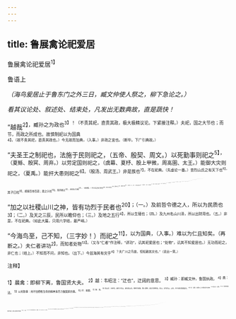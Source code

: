 ```yaml
---
---
---
```

title: 鲁展禽论祀爱居
---



鲁展禽论祀爱居<sup>1】


鲁语上

*（海鸟爰居止于鲁东门之外三日，臧文仲使人祭之，柳下急论之。）*

*看其议论处、叙述处、结束处，凡发出无数典故，直是蔬快！*

“越哉<sup>2】，臧孙之为政也<sup>3】！（不责其祀，直贵其政，极大极精议论。下紧接注释。）夫祀，国之大节也；而节，而政之所成也。故慎制祀以为国典<sup>4】。（故不贵其祀，直责其政也。）今无故而加典，（入事。）非政之宜也。（断毕。下广引典故。）

“夫圣王之制祀也，法施于民则祀之，（五帝、殷契、周文。）以死勤事则祀之<sup>5】，（夏鲧、殷冥、周弃。）以劳定国则祀之，（虞幕、夏杼、殷上甲微，周高圉、太王。）能御大灾则祀之，（夏禹。）能扞大患则祀之<sup>6】。（殷汤、周武王。）非是族也<sup>7】，不在祀典。（先虚论一番。）昔烈山氏之有天下也<sup>8】，其子曰柱<sup>9】，能殖百谷百蔬；夏之兴也<sup>10】，周弃继之<sup>11】，故祀以为稷<sup>17】。（故祀稷。）共工氏之伯九有也<sup>13】，其子曰后土<sup>14】，能平九土<sup>15】，故祀以为社<sup>16】。（故祀社。以上，社稷。）黄帝能成命百物<sup>17】，以明民共财，（黄帝。）颛顼能修之<sup>18】。（颛顼。）帝喾能序三辰以固民<sup>19】，（帝喾。）尧能单均刑法以仪民<sup>20】，（尧。）舜勤民事而野死<sup>20】，（舜。）鲧障鸿水而殛死<sup>2】，（鲧。）禹能以德修鲧之功，（禹。）契为司徒而民辑<sup>20】，（契。）冥勤其官而水死，（冥。）汤从宽治民而除其邪（汤。）稷勤百谷而山死<sup>2】（稷。）文王以文昭<sup>20】，（文王。）武王去民之秽<sup>2】。（武王。看他杂杂叙述，下却一笔结束之，便成极齐整。）故有虞氏禘黄帝而祖颛顼<sup>3】，郊尧而宗舜<sup>11】；夏后氏禘黄帝而祖颛顼，郊鲧而宗禹；商人禘舜而祖契，郊冥而宗汤；周人禘喾而郊稷，祖文王而宗武王；（以上，禘、郊、宗、祖，先总叙功德，后总出祀典。）幕<sup>2】，能帅颛顼者也，有虞氏报焉<sup>14】；（幕。）杼<sup>3】，能帅禹者也，夏后氏报焉；（杼。）上甲微能帅契者也<sup>6】，商人报焉；（上甲微。）高圉、太王能帅稷者也<sup>4】，周人报焉。（以上“报”，逐句出祀典，与上法变。）凡禘（一。）、郊（二。）、宗（三。），祖（四。）、报（五。），此五者国之典祀也。（典祀。以下，补叙社稷等祀，法又变。）

“加之以社稷山川之神，皆有功烈于民者也<sup>20】；（一。）及前哲令德之人，所以为民质也<sup>3】；（二。）及天之三辰，民所以瞻仰也；（三。）及地之五行<sup>4】，所以生殖也；（四。）及九州名山川泽，所以出财用也。（五。）非是，不在祀典。（如此大篇，只用六字结，最严峭。）

“今海鸟至，己不知，（三字妙！）而祀之<sup>11】，以为国典，（入事。）难以为仁且知矣。（再断之。）夫仁者讲功<sup>2】，而知者处物<sup>13】。（又与“仁者”作注释，“讲功”，讥其祀爱居也；“处物”，讥其不知爰居也。）无功而祀之，非仁也；（结上。）不知而不问，非知也。（出下。）今兹海其有灾乎<sup>4】？夫广川之鸟兽，恒知避其灾也。”（说出一笑。）

<sup>注释】

<sup>1】晨禽：即柳下离，鲁国贤大夫。
<sup>2】越：韦昭注：“迂也”，迂阔的意思。
<sup>3】臧孙：即臧文仲，鲁国执政。
<sup>4】典：法。
<sup>5】以死勤事：用不怕牺牲生命的精神来尽力做国家的事。
<sup>6】扦：抵御。
<sup>7】族：类。
<sup>8】烈山氏：炎帝号。因生于烈山，故叫烈山氏。相传作来耜，教人耕种，故又号神农氏。烈山，亦作厉山，山名，在今湖北省随县北。
<sup>9】柱：后稷。自夏以上已把柱祀为谷神。
<sup>10】夏之兴：指禹。
<sup>11】弃：周部族的始祖，继柱为后稷，自商以来把弃祀为谷神。
<sup>12】稷：谷神。
<sup>13】共工氏；传说中的部族首领。伯：通“霸”。九有：九域，即九州。有，通“域”。
<sup>14】后土：即共工之子句龙，曾佐黄帝为土官，故叫后土。后祀为后土之神。
<sup>15】九土：即九州之土。
<sup>16】社：后土之神，即土地神。
<sup>17】黄帝：传说为中原各族的祖先。少典之子，姓公孙，因居轩辕之丘；故号轩辕氏。又居姬水，因改姓姬，国于有熊，故又称有熊氏。他曾打败炎帝和蚩尤，被诸侯尊为天子。传说他有很多发明，如蚕桑、医药、舟车、文字、言室等。命：名。
<sup>18】颛顼（zhuānxū专虚）：传说中五帝之一，黄帝的孙子，号高阳氏。
<sup>19】帝喾（kù酷）：相传为黄帝的曾孙，尧的父亲，号高辛氏，对天文历法有贡献。三辰：指日、月、星。固：安。此句意为帝喾能依日月星辰运行的时序教民稼穑来安定人民。
<sup>20】尧：相传为我国父系氏族社会后期部落联盟首领，即陶唐氏，号放勋。单均：尽力公平。单：通“殚”，尽。仪民：作为人民的准则。
<sup>21】舜：即虞舜，名重华，姚姓，有虞氏，颛顼之后六世孙。相传为古代部落联盟首领。继承尧位后，为了挑选贤人，治理民事，死于苍梧山的田野里。
<sup>22】（gūn滚）：相传为颛顼之后，夏禹之父，奉尧命治水，因用筑堤防水之法，九年未成，被舜诛杀在羽山。殛（í即）：诛。
<sup>23】禹：即夏禹，鲧之子。奉命治理洪水，采用疏通江河导流入海之法，治水有功，被舜选为继承人。
<sup>24】契：相传为商之始祖，帝喾之子。曾助夏禹治水有功，被舜任为司徒，掌管教化。辑：和睦。
<sup>25】冥：相传为契的六世孙，根圉之子，夏时为水官，因勤于其职而死于水。
<sup>26】汤：即成汤，也称成唐。冥的九世孙，主癸之子，为夏的诸侯。任用伊尹执玖，国势强盛，一举灭夏。除其邪：指放夏桀于南方。
<sup>27】稷；即周朝始祖弃，也称后稷。劝民种植百谷，后死于黑水之山。
<sup>28】文王：姬姓，名昌。商纣时为西伯，在被纣王幽囚期间，曾推演《周易》。文昭：文德显著。
<sup>29】秽：指纣王。
<sup>30】禘（dì帝）：古代天子祭祀祖先的祭名。据《礼记·大传》：“礼，不王不禘，王者禘其祖之所自出，以其祖配之。”祖：祭名，指祭祀开国之祖的祭祀。舜出于黄帝、颛顼之后，故禘黄帝而祖颛顼。
<sup>31】郊：古时在郊外祭天，也配祭祖先。宗：指祭宗族长。舜受禅于尧，故郊尧。舜崩后，其子孙宗舜。
<sup>32】幕：相传为舜的后代虞思，为夏代诸侯。
<sup>33】帅：通“率”，遵循。
<sup>34】报：指报答思德的祭礼。
<sup>35】杼（zhù住）：相传为禹的七世孙，少康之子，能兴夏道。
<sup>36】上甲微：契的八世孙，汤的六世祖。
<sup>37】高困（yǔ禹）：后稷的十世孙。太王：高围的曾孙，即古公亶父，文王的祖父。
<sup>38】烈：业。
<sup>39】质：信。
<sup>40】五行：即金、木：水、火、土五种物质。
<sup>41】知：通“智”，明智。
<sup>42】讲功：论功德。
<sup>43】处物：指对待不同事物。
<sup>44】今兹：犹今年。
<sup>45】恒：常。